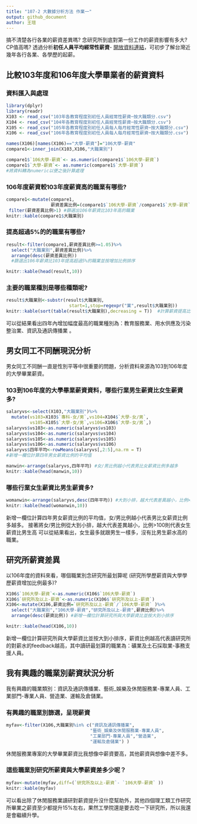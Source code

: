 ```yaml
---
title: "107-2 大數據分析方法 作業一"
output: github_document
author: 王瑄
---
```


搞不清楚各行各業的薪資差異嗎? 念研究所到底對第一份工作的薪資影響有多大? CP值高嗎? 透過分析**初任人員平均經常性薪資**- [開放資料連結](https://data.gov.tw/dataset/6647)，可初步了解台灣近幾年各行各業、各學歷的起薪。

## 比較103年度和106年度大學畢業者的薪資資料

### 資料匯入與處理
```r
library(dplyr)
library(readr)
X103 <- read_csv("103年各教育程度別初任人員經常性薪資─按大職類分.csv")
X104 <- read_csv("104年各教育程度別初任人員經常性薪資─按大職類分.csv")
X105 <- read_csv("105年各教育程度別初任人員每人每月經常性薪資─按大職類分.csv")
X106 <- read_csv("106年各教育程度別初任人員每人每月經常性薪資─按大職類分.csv")

names(X106)[names(X106)=="大學-薪資"]="106大學-薪資"
compare1<-inner_join(X103,X106,"大職業別") 

compare1$`106大學-薪資`<- as.numeric(compare1$`106大學-薪資`)
compare1$`大學-薪資`<- as.numeric(compare1$`大學-薪資`)
#將資料轉為numeric以便之後計算處理
```

### 106年度薪資較103年度薪資高的職業有哪些? 
```r
compare1<-mutate(compare1,
                 薪資差異比例=(compare1$`106大學-薪資`/compare1$`大學-薪資`))%>%
 filter(薪資差異比例>1) #篩選出106年薪資比103年高的職業
knitr::kable(compare1$大職業別)
```

### 提高超過5%的的職業有哪些? 
```r
result<-filter(compare1,薪資差異比例>=1.05)%>%
  select("大職業別",薪資差異比例)%>%
  arrange(desc(薪資差異比例))
  #篩選出106年薪資比103年提高超過5%的職業並按增加比例排序

knitr::kable(head(result,10))
```

### 主要的職業種別是哪些種類呢?
```r
result$大職業別<-substr(result$大職業別,
                        start=1,stop=regexpr("業",result$大職業別))
knitr::kable(sort(table(result$大職業別),decreasing = T))  #計算薪資提高比例>5%的職業的數量
```

可以從結果看出四年內增加幅度最高的職業種別為：教育服務業、用水供應及污染整治業、資訊及通訊傳播業 。

## 男女同工不同酬現況分析

男女同工不同酬一直是性別平等中很重要的問題，分析資料來源為103到106年度的大學畢業薪資。

### 103到106年度的大學畢業薪資資料，哪些行業男生薪資比女生薪資多?
```r
salaryvs<-select(X103,"大職業別")%>%
  mutate(vs103=X103$`專科-女/男`,vs104=X104$`大學-女/男`,
         vs105=X105$`大學-女/男`,vs106=X106$`大學-女/男`,)
salaryvs$vs103<-as.numeric(salaryvs$vs103)
salaryvs$vs104<-as.numeric(salaryvs$vs104)
salaryvs$vs105<-as.numeric(salaryvs$vs105)
salaryvs$vs106<-as.numeric(salaryvs$vs106)
salaryvs$四年平均<-rowMeans(salaryvs[,2:5],na.rm = T) 
#新增一欄位計算四年男女薪資比例的平均值

manwin<-arrange(salaryvs,四年平均) #女/男比例越小代表男比女薪資比例多越多
knitr::kable(head(manwin,10))
```

### 哪些行業女生薪資比男生薪資多? 
```r
womanwin<-arrange(salaryvs,desc(四年平均)) #大到小排，越大代表差異越小，比例>100則代表女生薪資比男生高
knitr::kable(head(womanwin,10))
```

新增一欄位計算四年男女薪資比例的平均值，女/男比例越小代表男比女薪資比例多越多。
接著將女/男比例從大到小排，越大代表差異越小，比例>100則代表女生薪資比男生高
可以從結果看出，女生最多就跟男生一樣多，沒有比男生薪水高的職業。

## 研究所薪資差異

以106年度的資料來看，哪個職業別念研究所最划算呢 (研究所學歷薪資與大學學歷薪資增加比例最多)?
 
```r
X106$`106大學-薪資`<-as.numeric(X106$`106大學-薪資`)
X106$`研究所及以上-薪資`<-as.numeric(X106$`研究所及以上-薪資`)
X106<-mutate(X106,薪資比例=`研究所及以上-薪資`/`106大學-薪資` )%>%
  select("大職業別","106大學-薪資","研究所及以上-薪資",薪資比例)%>%
  arrange(desc(薪資比例)) #新增一欄位計算研究所與大學薪資比並按大到小排序

knitr::kable(head(X106,10))
```

新增一欄位計算研究所與大學薪資比並按大到小排序，薪資比例越高代表讀研究所的對薪水的feedback越高，其中讀研最划算的職業為：礦業及土石採取業-事務支援人員。

## 我有興趣的職業別薪資狀況分析

我有興趣的職業類別：資訊及通訊傳播業、藝術_娛樂及休閒服務業-專業人員、工業部門-專業人員、營造業、運輸及倉儲業。

### 有興趣的職業別篩選，呈現薪資
```r
myfav<-filter(X106,大職業別%in% c("資訊及通訊傳播業",
                                "藝術_娛樂及休閒服務業-專業人員",
                                "工業部門-專業人員","營造業",
                                "運輸及倉儲業") )
```

休閒服務業專案的大學畢業薪資比我想像中薪資要高，其他薪資與想像中差不多。

### 這些職業別研究所薪資與大學薪資差多少呢？
```r
myfav<-mutate(myfav,diff=(`研究所及以上-薪資`- `106大學-薪資` ))
knitr::kable(myfav)
```

可以看出除了休閒服務業讀研對薪資提升沒什麼幫助外，其他四個理工類工作研究所畢業之薪資至少都提升15%左右，果然工學院還是要去唸一下研究所，所以我還是會繼續升學。
